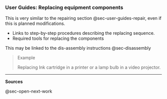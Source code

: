 ### User Guides: Replacing equipment components {#sec-user-guides-replacing-equipment-components}

This is very similar to the repairing section @sec-user-guides-repair, even if this is planned modifications.

-   Links to step-by-step procedures describing the replacing sequence.
-   Required tools for replacing the components

This may be linked to the dis-assembly instructions @sec-disassembly

> Example
>
> Replacing Ink cartridge in a printer or a lamp bulb in a video projector.

------------------------------------------------------------------------

**Sources**

@sec-open-next-work
